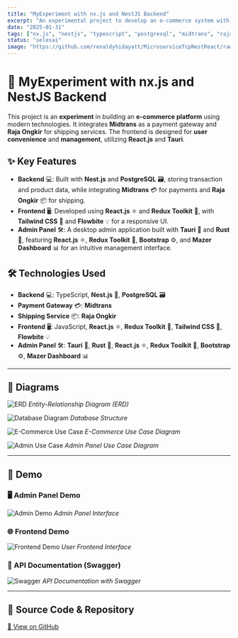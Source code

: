 ```yaml
---
title: "MyExperiment with nx.js and NestJS Backend"
excerpt: "An experimental project to develop an e-commerce system with payment gateway and shipping service integration."
date: "2025-01-31"
tags: ["nx.js", "nestjs", "typescript", "postgresql", "midtrans", "rajaongkir", "react.js", "redux toolkit", "tailwind css", "flowbite", "tauri", "rust", "bootstrap", "mazer dashboard"]
status: "selesai"
image: "https://github.com/renaldyhidayatt/MicroserviceTcpNestReact/raw/main/images/tcp.png?raw=true"
---
```


# 🛒 MyExperiment with nx.js and NestJS Backend

This project is an **experiment** in building an **e-commerce platform** using modern technologies. It integrates **Midtrans** as a payment gateway and **Raja Ongkir** for shipping services. The frontend is designed for **user convenience** and **management**, utilizing **React.js** and **Tauri**.

## ✨ Key Features

- **Backend** 💻: Built with **Nest.js** and **PostgreSQL** 🗃️, storing transaction and product data, while integrating **Midtrans** 💳 for payments and **Raja Ongkir** 📦 for shipping.
- **Frontend** 🖥️: Developed using **React.js** ⚛️ and **Redux Toolkit** 🔄, with **Tailwind CSS** 🌊 and **Flowbite** 💡 for a responsive UI.
- **Admin Panel** 🛠️: A desktop admin application built with **Tauri** 🦀 and **Rust** 🦠, featuring **React.js** ⚛️, **Redux Toolkit** 🔄, **Bootstrap** ⚙️, and **Mazer Dashboard** 📊 for an intuitive management interface.

## 🛠 Technologies Used

- **Backend** 💻: TypeScript, **Nest.js** 🏰, **PostgreSQL** 🗃️
- **Payment Gateway** 💳: **Midtrans**
- **Shipping Service** 📦: **Raja Ongkir**
- **Frontend** 🖥️: JavaScript, **React.js** ⚛️, **Redux Toolkit** 🔄, **Tailwind CSS** 🌊, **Flowbite** 💡
- **Admin Panel** 🛠️: **Tauri** 🦀, **Rust** 🦠, **React.js** ⚛️, **Redux Toolkit** 🔄, **Bootstrap** ⚙️, **Mazer Dashboard** 📊

---

## 📌 Diagrams

![ERD](https://github.com/renaldyhidayatt/MicroserviceTcpNestReact/raw/main/images/tcp.png?raw=true)
*Entity-Relationship Diagram (ERD)*

![Database Diagram](https://github.com/renaldyhidayatt/MicroserviceTcpNestReact/raw/main/images/database_diagram.png?raw=true)
*Database Structure*

![E-Commerce Use Case](https://github.com/renaldyhidayatt/MicroserviceTcpNestReact/raw/main/images/use_case_ecommercee.png?raw=true)
*E-Commerce Use Case Diagram*

![Admin Use Case](https://github.com/renaldyhidayatt/MicroserviceTcpNestReact/raw/main/images/use_case_admin_ecommerce.png?raw=true)
*Admin Panel Use Case Diagram*

---

## 🎥 Demo

### 🖥️ Admin Panel Demo

![Admin Demo](https://github.com/renaldyhidayatt/MicroserviceTcpNestReact/raw/main/images/demo_admin.png?raw=true)
*Admin Panel Interface*

### 🌐 Frontend Demo

![Frontend Demo](https://github.com/renaldyhidayatt/MicroserviceTcpNestReact/raw/main/images/demo_frontend.png?raw=true)
*User Frontend Interface*

### 📜 API Documentation (Swagger)

![Swagger](https://github.com/renaldyhidayatt/MicroserviceTcpNestReact/raw/main/images/swagger.png?raw=true)
*API Documentation with Swagger*

---

## 🔗 Source Code & Repository

[📌 View on GitHub](https://github.com/renaldyhidayatt/MicroserviceTcpNestReact)
